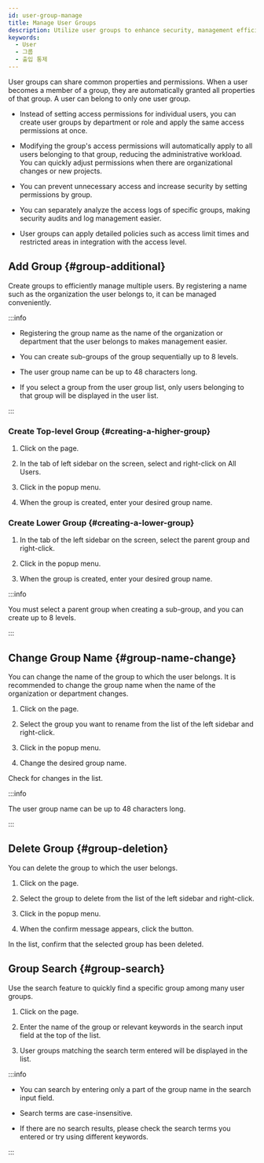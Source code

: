 ```yaml
---
id: user-group-manage
title: Manage User Groups
description: Utilize user groups to enhance security, management efficiency, and scalability while optimizing access control operations.
keywords:
  - User
  - 그룹
  - 출입 통제
---
```


User groups can share common properties and permissions. When a user becomes a member of a group, they are automatically granted all properties of that group. A user can belong to only one user group.

* Instead of setting access permissions for individual users, you can create user groups by department or role and apply the same access permissions at once.

* Modifying the group's access permissions will automatically apply to all users belonging to that group, reducing the administrative workload. You can quickly adjust permissions when there are organizational changes or new projects.

* You can prevent unnecessary access and increase security by setting permissions by group.

* You can separately analyze the access logs of specific groups, making security audits and log management easier.

* User groups can apply detailed policies such as access limit times and restricted areas in integration with the access level.

## Add Group {#group-additional}

Create groups to efficiently manage multiple users. By registering a name such as the organization the user belongs to, it can be managed conveniently.

:::info

* Registering the group name as the name of the organization or department that the user belongs to makes management easier.

* You can create sub-groups of the group sequentially up to 8 levels.

* The user group name can be up to 48 characters long.

* If you select a group from the user group list, only users belonging to that group will be displayed in the user list.

:::

### Create Top-level Group {#creating-a-higher-group}

1. Click <Cmd sid='shell.header.user' /> on the <Cmd sid='shell.header.launcher' /> page.

2. In the <Cmd sid='team.tree.userGroup' /> tab of left sidebar on the screen, select and right-click on <Cmd>All Users</Cmd>.

3. Click <Cmd sid='arena.tree.contextMenu.addNewGroup' /> in the popup menu.

4. When the group is created, enter your desired group name.

### Create Lower Group {#creating-a-lower-group}

1. In the <Cmd sid='team.tree.userGroup' /> tab of the left sidebar on the screen, select the parent group and right-click.

2. Click <Cmd sid='arena.tree.contextMenu.addNewGroup' /> in the popup menu.

3. When the group is created, enter your desired group name.

:::info

You must select a parent group when creating a sub-group, and you can create up to 8 levels.

:::

## Change Group Name {#group-name-change}

You can change the name of the group to which the user belongs. It is recommended to change the group name when the name of the organization or department changes.

1. Click <Cmd sid='shell.header.user' /> on the <Cmd sid='shell.header.launcher' /> page.

2. Select the group you want to rename from the <Cmd sid='team.tree.userGroup' /> list of the left sidebar and right-click.

3. Click <Cmd sid='arena.tree.contextMenu.renameGroup' /> in the popup menu.

4. Change the desired group name.

Check for changes in the <Cmd sid='team.tree.userGroup' /> list.

:::info

The user group name can be up to 48 characters long.

:::

## Delete Group {#group-deletion}

You can delete the group to which the user belongs.

1. Click <Cmd sid='shell.header.user' /> on the <Cmd sid='shell.header.launcher' /> page.

2. Select the group to delete from the <Cmd sid='team.tree.userGroup' /> list of the left sidebar and right-click.

3. Click <Cmd sid='arena.tree.contextMenu.deleteGroup' /> in the popup menu.

4. When the confirm message appears, click the <Cmd sid='team.user.tree.dialog.delete.yes' /> button.

In the <Cmd sid='team.tree.userGroup' /> list, confirm that the selected group has been deleted.

## Group Search {#group-search}

Use the search feature to quickly find a specific group among many user groups.

1. Click <Cmd sid='shell.header.user' /> on the <Cmd sid='shell.header.launcher' /> page.

2. Enter the name of the group or relevant keywords in the search input field at the top of the <Cmd sid='team.tree.userGroup' /> list.

3. User groups matching the search term entered will be displayed in the list.

:::info

* You can search by entering only a part of the group name in the search input field.

* Search terms are case-insensitive.

* If there are no search results, please check the search terms you entered or try using different keywords.

:::
